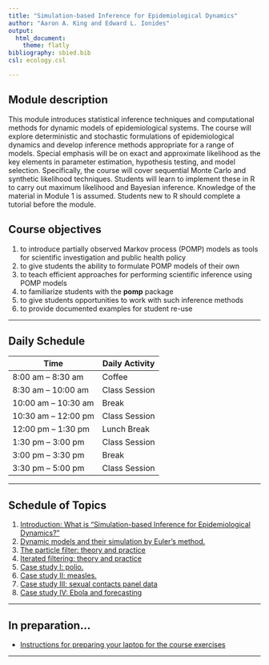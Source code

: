 ```yaml
---
title: "Simulation-based Inference for Epidemiological Dynamics"
author: "Aaron A. King and Edward L. Ionides"
output:
  html_document:
    theme: flatly
bibliography: sbied.bib
csl: ecology.csl

---
```


## Module description
This module introduces statistical inference techniques and computational methods for dynamic models of epidemiological systems. The course will explore deterministic and stochastic formulations of epidemiological dynamics and develop inference methods appropriate for a range of models. Special emphasis will be on exact and approximate likelihood as the key elements in parameter estimation, hypothesis testing, and model selection. Specifically, the course will cover sequential Monte Carlo and synthetic likelihood techniques. Students will learn to implement these in R to carry out maximum likelihood and Bayesian inference. Knowledge of the material in Module 1 is assumed. Students new to R should complete a tutorial before the module.

## Course objectives

1. to introduce partially observed Markov process (POMP) models as tools for scientific investigation and public health policy
1. to give students the ability to formulate POMP models of their own
1. to teach efficient approaches for performing scientific inference using POMP models
1. to familiarize students with the **pomp** package
1. to give students opportunities to work with such inference methods
1. to provide documented examples for student re-use

----------------------

## Daily Schedule

**Time** | **Daily Activity**
-----------|------------
8:00 am -- 8:30 am | Coffee
8:30 am -- 10:00 am | Class Session
10:00 am -- 10:30 am | Break
10:30 am -- 12:00 pm | Class Session
12:00 pm -- 1:30 pm | Lunch Break
1:30 pm -- 3:00 pm | Class Session
3:00 pm -- 3:30 pm | Break
3:30 pm -- 5:00 pm | Class Session

----------------------

## Schedule of Topics


1. [Introduction: What is "Simulation-based Inference for Epidemiological Dynamics?"](./intro/intro.html)
2. [Dynamic models and their simulation by Euler's method.](./stochsim/stochsim.html)
3. [The particle filter: theory and practice](./pfilter/pfilter.html)
1. [Iterated filtering: theory and practice](./mif/mif.html)
1. [Case study I: polio.](./polio/polio.html)
1. [Case study II: measles.](./measles/measles.html)
1. [Case study III: sexual contacts panel data](./contacts/contacts.html)
1. [Case study IV: Ebola and forecasting](./ebola/ebola.html)

 
----------------------

## In preparation...

- [Instructions for preparing your laptop for the course exercises](./prep/preparation.html)
 
----------------------

